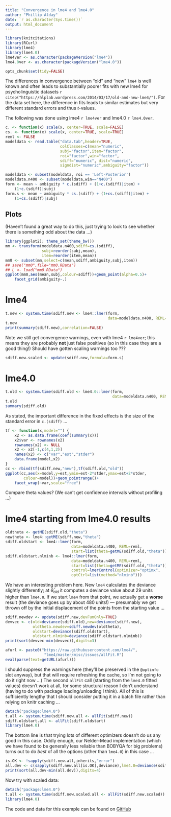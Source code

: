 ```yaml
---
title: "Convergence in lme4 and lme4.0"
author: "Phillip Alday"
date: `r as.character(Sys.time())`
output: html_document
---
```


```r
library(knitcitations)
library(RCurl)
library(lme4)
library(lme4.0)
lme4ver <- as.character(packageVersion("lme4"))
lme4.0ver <- as.character(packageVersion("lme4.0"))
```

```r
opts_chunk$set(tidy=FALSE)
```

The differences in convergence between "old" and "new" `lme4` is well known and often leads to substantially poorer fits with new lme4 for psycholinguistic datasets `r citep("https://hlplab.wordpress.com/2014/03/17/old-and-new-lme4/")`. For the data set here, the difference in fits leads to similar estimates but very different standard errors and thus $t$-values. 

The following was done using lme4 `r lme4ver` and lme4.0 `r lme4.0ver`.

```r
c. <- function(x) scale(x, center=TRUE, scale=FALSE)
cs. <- function(x) scale(x, center=TRUE, scale=TRUE)
reml <- FALSE
modeldata <- read.table("data.tab",header=TRUE,
                        colClasses=c(mean="numeric",
                        subj="factor",item="factor",
                        roi="factor",win="factor",
                        sdiff="numeric", dist="numeric",
                        signdist="numeric",ambiguity="factor"))

modeldata <- subset(modeldata, roi == 'Left-Posterior')
modeldata.n400 <- subset(modeldata,win=="N400")
form <- mean ~ ambiguity * c.(sdiff) + (1+c.(sdiff)|item) +
    (1+c.(sdiff)|subj)
form.s <- mean ~ ambiguity * cs.(sdiff) + (1+cs.(sdiff)|item) +
    (1+cs.(sdiff)|subj)
```

## Plots

(Haven't found a great way to do this, just trying to look
to see whether there is something odd about the data ...)

```r
library(ggplot2); theme_set(theme_bw())
mm <- transform(modeldata.n400,sdiff=cs.(sdiff),
                subj=reorder(subj,mean),
                item=reorder(item,mean))
mm0 <- subset(mm,select=c(mean,sdiff,ambiguity,subj,item))
## save("mm0",file="mm0.RData")
## L <- load("mm0.RData")
ggplot(mm0,aes(mean,subj,colour=sdiff))+geom_point(alpha=0.5)+
    facet_grid(ambiguity~.)
```

# lme4

```r
t.new <- system.time(sdiff.new <- lme4::lmer(form,
                                             data=modeldata.n400, REML=reml))
t.new
print(summary(sdiff.new),correlation=FALSE)
```
Note we still get convergence warnings, even with lme4 `r lme4ver`; this means they are probably **not** just false positives (so in this case they are a good thing!)  Should have gotten scaling warnings too ???

```r
sdiff.new.scaled <- update(sdiff.new,formula=form.s)
```

# lme4.0
```r
t.old <- system.time(sdiff.old <- lme4.0::lmer(form,
                                               data=modeldata.n400, REML=reml))
t.old
summary(sdiff.old)
```

As stated, the important difference in the fixed effects is the
size of the standard error in `c.(sdiff)` ...

```r
tf <- function(x,model="") {
    x2 <- as.data.frame(coef(summary(x)))
    x2$var <- rownames(x2)
    rownames(x2) <- NULL
    x2 <- x2[-1,c(4,1,2)]
    names(x2) <- c("var","est","stder")
    data.frame(model,x2)
}
cc <- rbind(tf(sdiff.new,"new"),tf(sdiff.old,"old"))
ggplot(cc,aes(x=model,y=est,ymin=est-2*stder,ymax=est+2*stder,
        colour=model))+geom_pointrange()+
    facet_wrap(~var,scale="free")
```

Compare theta values? (We can't get confidence intervals without
profiling ...)


# lme4 starting from lme4.0 results
```r
oldtheta <- getME(sdiff.old,"theta")
newtheta <- lme4::getME(sdiff.new,"theta")
sdiff.oldstart <- lme4::lmer(form,
                             data=modeldata.n400, REML=reml,
                             start=list(theta=getME(sdiff.old,"theta")))
sdiff.oldstart.nlminb <- lme4::lmer(form,
                             data=modeldata.n400, REML=reml,
                             start=list(theta=getME(sdiff.old,"theta")),
                             control=lmerControl(optimizer="optimx",
                             optCtrl=list(method="nlminb")))
```

We have an interesting problem here.  New `lme4` calculates the
deviance slightly differently; at $\hat \theta_{\textrm{old}}$
it computes a deviance value about 29 units higher than `lme4.0`.
If we start `lme4` from that point, we actually get a **worse**
result (the deviance goes up by about 480 units!) --- presumably
we get thrown off by the initial displacement of the points from
the starting value ...

```r
sdiff.newdev <- update(sdiff.new,devFunOnly=TRUE)
devvec <- c(old=deviance(sdiff.old),new=deviance(sdiff.new),
            oldtheta.newdev=sdiff.newdev(oldtheta),
            oldstart=deviance(sdiff.oldstart),
            oldstart.nlminb=deviance(sdiff.oldstart.nlminb))
print(sort(devvec-min(devvec)),digits=3)
```


```r
afurl <- paste0("https://raw.githubusercontent.com/lme4/",
                 "lme4/master/misc/issues/allFit.R")
eval(parse(text=getURL(afurl)))
```

I should suppress the warnings here (they'll be preserved in the `@optinfo` slot anyway), but that will require refreshing the cache, so I'm not going to do it right now ...)  The second `allFit` call (starting from the `lme4.0` fitted values) doesn't work at all, for some structural reason I don't understand (having to do with package loading/unloading I think).  All of this is sufficiently lengthy that I should consider putting it in a batch file rather than relying on knitr caching ...

```r
detach("package:lme4.0")
t.all <- system.time(sdiff.new.all <- allFit(sdiff.new))
sdiff.oldstart.all <- allFit(sdiff.oldstart)
library(lme4.0)
```

The bottom line is that trying lots of different optimizers doesn't do us any good in this case. Oddly enough, our Nelder-Mead implementation (which we have found to be generally less reliable than BOBYQA for big problems) turns out to do *best* of all the options (other than `lme4.0`) in this case ...

```r
is.OK <- !sapply(sdiff.new.all,inherits,"error")
all.dev <- c(sapply(sdiff.new.all[is.OK],deviance),lme4.0=deviance(sdiff.old))
print(sort(all.dev-min(all.dev)),digits=4)
```

Now try with scaled data:
```r
detach("package:lme4.0")
t.all <- system.time(sdiff.new.scaled.all <- allFit(sdiff.new.scaled))
library(lme4.0)
```

The code and data for this example can be found on [GitHub](https://github.com/palday/lme4-convergence)

